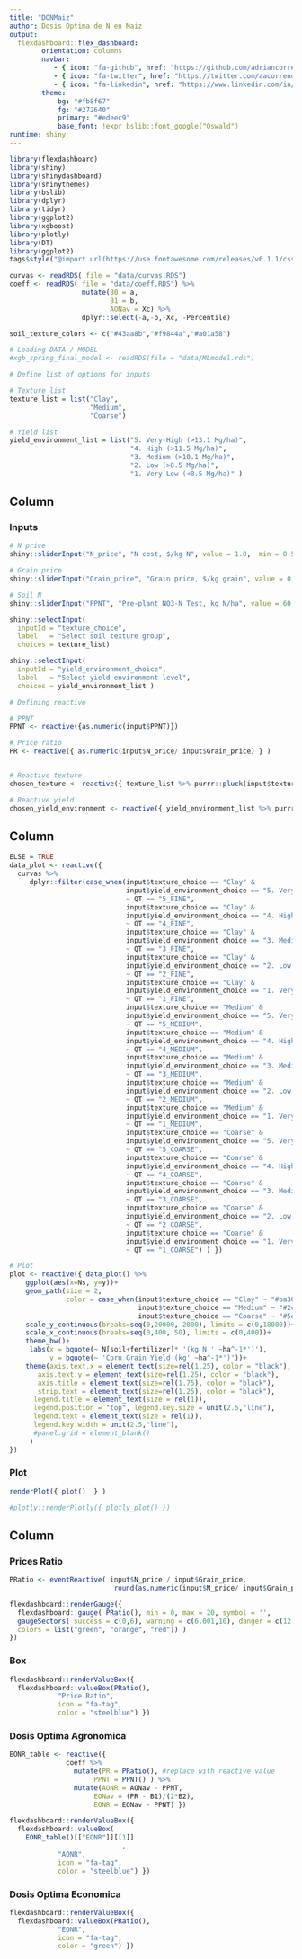 ```yaml
---
title: "DONMaiz"
author: Dosis Optima de N en Maiz
output: 
  flexdashboard::flex_dashboard:
        orientation: columns
        navbar:
           - { icon: "fa-github", href: "https://github.com/adriancorrendo/", align: right }
           - { icon: "fa-twitter", href: "https://twitter.com/aacorrendo/", align: right}
           - { icon: "fa-linkedin", href: "https://www.linkedin.com/in/adriancorrendo/", align: right}
        theme:
            bg: "#fb8f67"
            fg: "#272640"
            primary: "#edeec9"
            base_font: !expr bslib::font_google("Oswald")
runtime: shiny
---
```


```r
library(flexdashboard)
library(shiny)
library(shinydashboard)
library(shinythemes)
library(bslib)
library(dplyr)
library(tidyr)
library(ggplot2)
library(xgboost)
library(plotly)
library(DT)
library(ggplot2)
tags$style("@import url(https://use.fontawesome.com/releases/v6.1.1/css/all.css);")

```

```r
curvas <- readRDS( file = "data/curvas.RDS")
coeff <- readRDS( file = "data/coeff.RDS") %>% 
                  mutate(B0 = a, 
                         B1 = b,
                         AONav = Xc) %>% 
                  dplyr::select(-a,-b,-Xc, -Percentile)

```


```r
soil_texture_colors <- c("#43aa8b","#f9844a","#a01a58")

```


```r
# Loading DATA / MODEL ----
#xgb_spring_final_model <- readRDS(file = "data/MLmodel.rds")
```

```r
# Define list of options for inputs

# Texture list
texture_list = list("Clay",
                    "Medium",
                    "Coarse")

# Yield list
yield_environment_list = list("5. Very-High (>13.1 Mg/ha)", 
                              "4. High (>11.5 Mg/ha)", 
                              "3. Medium (>10.1 Mg/ha)", 
                              "2. Low (>8.5 Mg/ha)",
                              "1. Very-Low (<8.5 Mg/ha)" )

```

Column {data-width=150}
-----------------------------------------------------------------------

### Inputs

```r

# N price
shiny::sliderInput("N_price", "N cost, $/kg N", value = 1.0,  min = 0.5, max = 3.5)

# Grain price
shiny::sliderInput("Grain_price", "Grain price, $/kg grain", value = 0.1,  min = 0.05, max = 0.2)

# Soil N
shiny::sliderInput("PPNT", "Pre-plant NO3-N Test, kg N/ha", value = 60,  min = 0, max = 300)

shiny::selectInput(
  inputId = "texture_choice",
  label   = "Select soil texture group",
  choices = texture_list)

shiny::selectInput(
  inputId = "yield_environment_choice",
  label   = "Select yield environment level",
  choices = yield_environment_list )

# Defining reactive

# PPNT
PPNT <- reactive({as.numeric(input$PPNT)})

# Price ratio
PR <- reactive({ as.numeric(input$N_price/ input$Grain_price) } )


# Reactive texture
chosen_texture <- reactive({ texture_list %>% purrr::pluck(input$texture_choice) })

# Reactive yield
chosen_yield_environment <- reactive({ yield_environment_list %>% purrr::pluck(input$yield_environment_choice) })
```

Column {data-width=400}
-----------------------------------------------------------------------

```r
ELSE = TRUE
data_plot <- reactive({
  curvas %>% 
     dplyr::filter(case_when(input$texture_choice == "Clay" & 
                             input$yield_environment_choice == "5. Very-High (>13.1 Mg/ha)" 
                             ~ QT == "5_FINE",
                             input$texture_choice == "Clay" & 
                             input$yield_environment_choice == "4. High (>11.5 Mg/ha)" 
                             ~ QT == "4_FINE",
                             input$texture_choice == "Clay" & 
                             input$yield_environment_choice == "3. Medium (>10.1 Mg/ha)" 
                             ~ QT == "3_FINE",
                             input$texture_choice == "Clay" & 
                             input$yield_environment_choice == "2. Low (>8.5 Mg/ha)" 
                             ~ QT == "2_FINE",
                             input$texture_choice == "Clay" & 
                             input$yield_environment_choice == "1. Very-Low (<8.5 Mg/ha)" 
                             ~ QT == "1_FINE",
                             input$texture_choice == "Medium" & 
                             input$yield_environment_choice == "5. Very-High (>13.1 Mg/ha)" 
                             ~ QT == "5_MEDIUM",
                             input$texture_choice == "Medium" & 
                             input$yield_environment_choice == "4. High (>11.5 Mg/ha)" 
                             ~ QT == "4_MEDIUM",
                             input$texture_choice == "Medium" & 
                             input$yield_environment_choice == "3. Medium (>10.1 Mg/ha)" 
                             ~ QT == "3_MEDIUM",
                             input$texture_choice == "Medium" & 
                             input$yield_environment_choice == "2. Low (>8.5 Mg/ha)" 
                             ~ QT == "2_MEDIUM",
                             input$texture_choice == "Medium" & 
                             input$yield_environment_choice == "1. Very-Low (<8.5 Mg/ha)" 
                             ~ QT == "1_MEDIUM",
                             input$texture_choice == "Coarse" & 
                             input$yield_environment_choice == "5. Very-High (>13.1 Mg/ha)" 
                             ~ QT == "5_COARSE",
                             input$texture_choice == "Coarse" & 
                             input$yield_environment_choice == "4. High (>11.5 Mg/ha)" 
                             ~ QT == "4_COARSE",
                             input$texture_choice == "Coarse" & 
                             input$yield_environment_choice == "3. Medium (>10.1 Mg/ha)" 
                             ~ QT == "3_COARSE",
                             input$texture_choice == "Coarse" & 
                             input$yield_environment_choice == "2. Low (>8.5 Mg/ha)" 
                             ~ QT == "2_COARSE",
                             input$texture_choice == "Coarse" & 
                             input$yield_environment_choice == "1. Very-Low (<8.5 Mg/ha)" 
                             ~ QT == "1_COARSE") ) })

# Plot
plot <- reactive({ data_plot() %>%
    ggplot(aes(x=Ns, y=y))+
    geom_path(size = 2, 
              color = case_when(input$texture_choice == "Clay" ~ "#ba3037",
                                input$texture_choice == "Medium" ~ "#2c61d4",
                                input$texture_choice == "Coarse" ~ "#5e691f"))+
    scale_y_continuous(breaks=seq(0,20000, 2000), limits = c(0,18000))+
    scale_x_continuous(breaks=seq(0,400, 50), limits = c(0,400))+
    theme_bw()+
     labs(x = bquote(~ N[soil+fertilizer]* '(kg N ' ~ha^-1*')'), 
          y = bquote(~ 'Corn Grain Yield (kg' ~ha^-1*')'))+
    theme(axis.text.x = element_text(size=rel(1.25), color = "black"),
       axis.text.y = element_text(size=rel(1.25), color = "black"),
       axis.title = element_text(size=rel(1.75), color = "black"),
       strip.text = element_text(size=rel(1.25), color = "black"),
      legend.title = element_text(size = rel(1)),
      legend.position = "top", legend.key.size = unit(2.5,"line"),
      legend.text = element_text(size = rel(1)),
      legend.key.width = unit(2.5,"line"),
      #panel.grid = element_blank()
     )
})
```


### Plot
```r

renderPlot({ plot()  } )

#plotly::renderPlotly({ plotly_plot() })

```

Column {data-width=180}
-----------------------------------------------------------------------

### Prices Ratio

```r

PRatio <- eventReactive( input$N_price / input$Grain_price,
                          round(as.numeric(input$N_price/ input$Grain_price), 1) )

flexdashboard::renderGauge({
  flexdashboard::gauge( PRatio(), min = 0, max = 20, symbol = '', 
  gaugeSectors( success = c(0,6), warning = c(6.001,10), danger = c(12, 15),
  colors = list("green", "orange", "red")) )
})
```

### Box

```r

flexdashboard::renderValueBox({
  flexdashboard::valueBox(PRatio(), 
            "Price Ratio", 
            icon = "fa-tag", 
            color = "steelblue") }) 


```




### Dosis Optima Agronomica

```r
EONR_table <- reactive({ 
              coeff %>%
                mutate(PR = PRatio(), #replace with reactive value
                     PPNT = PPNT() ) %>% 
                mutate(AONR = AONav - PPNT,
                     EONav = (PR - B1)/(2*B2),
                     EONR = EONav - PPNT) })
```

```r

flexdashboard::renderValueBox({
  flexdashboard::valueBox(
    EONR_table()[["EONR"]][[1]]
                            , 
            "AONR", 
            icon = "fa-tag", 
            color = "steelblue") }) 

```

### Dosis Optima Economica

```r

flexdashboard::renderValueBox({
  flexdashboard::valueBox(PRatio(), 
            "EONR", 
            icon = "fa-tag", 
            color = "green") }) 

```

